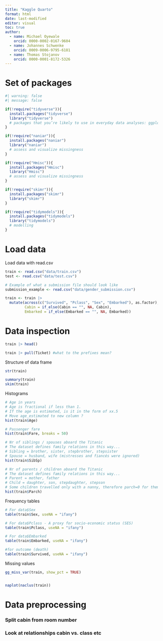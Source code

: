 ```yaml
---
title: "Kaggle Quarto"
format: html
date: last-modified
editor: visual
toc: true
author:
  - name: Michael Oyewale
    orcid: 0000-0002-0167-9604
  - name: Johannes Schwenke
    orcid: 0009-0006-9795-6181
  - name: Thomas Stojanov
    orcid: 0000-0001-8172-5326
---
```


# Set of packages

```r
#| warning: false
#| message: false

if(!require("tidyverse")){
  install.packages("tidyverse")
  library("tidyverse")                                                       
  # packages that you’re likely to use in everyday data analyses: ggplot2, dplyr, tidyr, readr, tibble, stringr, readr, forcats
}

if(!require("naniar")){
  install.packages("naniar")
  library("naniar")                                                          
  # assess and visualize missingness
}

if(!require("Hmisc")){
  install.packages("Hmisc")
  library("Hmisc")                                                          
  # assess and visualize missingness
}

if(!require("skimr")){
  install.packages("skimr")
  library("skimr")                                                          
}

if(!require("tidymodels")){
  install.packages("tidymodels")
  library("tidymodels")                                                          
  # modelling
}
```

# Load data

Load data with read.csv

```r
train <- read.csv("data/train.csv")
test <- read.csv("data/test.csv")

# Example of what a submission file should look like
submission_example <- read.csv("data/gender_submission.csv")

train <- train |> 
  mutate(across(c("Survived", "Pclass", "Sex", "Embarked"), as.factor),
         Cabin = if_else(Cabin == "", NA, Cabin),
         Embarked = if_else(Embarked == "", NA, Embarked)) 
```

# Data inspection

```r
train |> head()

train |> pull(Ticket) #what to the prefixes mean?
```

Structure of data frame

```r
str(train)
```

```r
summary(train)
skim(train)
```

Histograms

```r
# Age in years
# Age is fractional if less than 1. 
# If the age is estimated, is it in the form of xx.5
# Move age_estimated to new column ?
hist(train$Age)

# Passenger fare
hist(train$Fare, breaks = 50)

# Nr of siblings / spouses aboard the Titanic
# The dataset defines family relations in this way...
# Sibling = brother, sister, stepbrother, stepsister
# Spouse = husband, wife (mistresses and fiancés were ignored)
hist(train$SibSp)

# Nr of parents / children aboard the Titanic
# The dataset defines family relations in this way...
# Parent = mother, father
# Child = daughter, son, stepdaughter, stepson
# Some children travelled only with a nanny, therefore parch=0 for them.
hist(train$Parch)
```

Frequency tables

```r
# For data$Sex
table(train$Sex, useNA = "ifany")

# For data$Pclass - A proxy for socio-economic status (SES)
table(train$Pclass, useNA = "ifany")

# For data$Embarked
table(train$Embarked, useNA = "ifany")

#for outcome (death)
table(train$Survived, useNA = "ifany")


```

Missing values

```r
gg_miss_var(train, show_pct = TRUE)


naplot(naclus(train))
```

# Data preprocessing

### Split cabin from room number

### Look at relationships cabin vs. class etc
